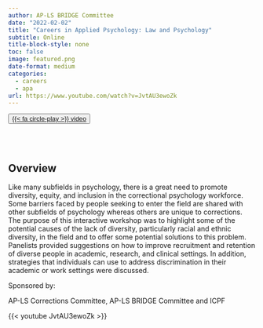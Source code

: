 ```yaml
---
author: AP-LS BRIDGE Committee
date: "2022-02-02"
title: "Careers in Applied Psychology: Law and Psychology"
subtitle: Online
title-block-style: none
toc: false
image: featured.png
date-format: medium
categories:
  - careers
  - apa
url: https://www.youtube.com/watch?v=JvtAU3ewoZk
---
```


<button type="button" class="btn btn-outline-success">
<a href="https://www.youtube.com/watch?v=JvtAU3ewoZk" target="_blank">{{< fa circle-play >}} video</a></button>
<br></br>

## Overview 
Like many subfields in psychology, there is a great need to promote diversity, equity, and inclusion in the correctional psychology workforce. Some barriers faced by people seeking to enter the field are shared with other subfields of psychology whereas others are unique to corrections. The purpose of this interactive workshop was to highlight some of the potential causes of the lack of diversity, particularly racial and ethnic diversity, in the field and to offer some potential solutions to this problem. Panelists provided suggestions on how to improve recruitment and retention of diverse people in academic, research, and clinical settings. In addition, strategies that individuals can use to address discrimination in their academic or work settings were discussed.

Sponsored by: 

AP-LS Corrections Committee, AP-LS BRIDGE Committee and ICPF

{{< youtube JvtAU3ewoZk >}}
